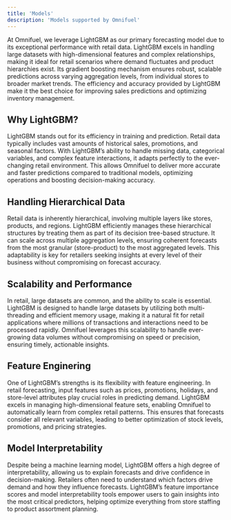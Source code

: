 ```yaml
---
title: 'Models'
description: 'Models supported by Omnifuel'
---
```


At Omnifuel, we leverage LightGBM as our primary forecasting model due to its exceptional performance with retail data. LightGBM excels in handling large datasets with high-dimensional features and complex relationships, making it ideal for retail scenarios where demand fluctuates and product hierarchies exist. Its gradient boosting mechanism ensures robust, scalable predictions across varying aggregation levels, from individual stores to broader market trends. The efficiency and accuracy provided by LightGBM make it the best choice for improving sales predictions and optimizing inventory management.

## Why LightGBM?

LightGBM stands out for its efficiency in training and prediction. Retail data typically includes vast amounts of historical sales, promotions, and seasonal factors. With LightGBM’s ability to handle missing data, categorical variables, and complex feature interactions, it adapts perfectly to the ever-changing retail environment. This allows Omnifuel to deliver more accurate and faster predictions compared to traditional models, optimizing operations and boosting decision-making accuracy.

## Handling Hierarchical Data

Retail data is inherently hierarchical, involving multiple layers like stores, products, and regions. LightGBM efficiently manages these hierarchical structures by treating them as part of its decision tree-based structure. It can scale across multiple aggregation levels, ensuring coherent forecasts from the most granular (store-product) to the most aggregated levels. This adaptability is key for retailers seeking insights at every level of their business without compromising on forecast accuracy.

## Scalability and Performance

In retail, large datasets are common, and the ability to scale is essential. LightGBM is designed to handle large datasets by utilizing both multi-threading and efficient memory usage, making it a natural fit for retail applications where millions of transactions and interactions need to be processed rapidly. Omnifuel leverages this scalability to handle ever-growing data volumes without compromising on speed or precision, ensuring timely, actionable insights.

## Feature Enginering

One of LightGBM’s strengths is its flexibility with feature engineering. In retail forecasting, input features such as prices, promotions, holidays, and store-level attributes play crucial roles in predicting demand. LightGBM excels in managing high-dimensional feature sets, enabling Omnifuel to automatically learn from complex retail patterns. This ensures that forecasts consider all relevant variables, leading to better optimization of stock levels, promotions, and pricing strategies.

## Model Interpretability

Despite being a machine learning model, LightGBM offers a high degree of interpretability, allowing us to explain forecasts and drive confidence in decision-making. Retailers often need to understand which factors drive demand and how they influence forecasts. LightGBM’s feature importance scores and model interpretability tools empower users to gain insights into the most critical predictors, helping optimize everything from store staffing to product assortment planning.